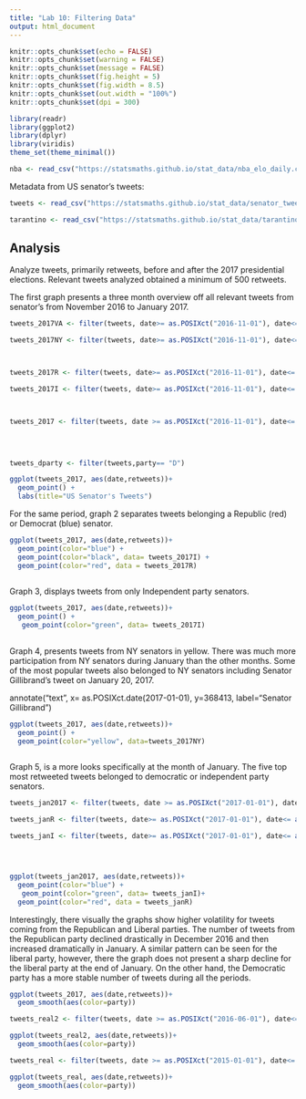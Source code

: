```yaml
---
title: "Lab 10: Filtering Data"
output: html_document
---
```


```r
knitr::opts_chunk$set(echo = FALSE)
knitr::opts_chunk$set(warning = FALSE)
knitr::opts_chunk$set(message = FALSE)
knitr::opts_chunk$set(fig.height = 5)
knitr::opts_chunk$set(fig.width = 8.5)
knitr::opts_chunk$set(out.width = "100%")
knitr::opts_chunk$set(dpi = 300)

library(readr)
library(ggplot2)
library(dplyr)
library(viridis)
theme_set(theme_minimal())
```


```r
nba <- read_csv("https://statsmaths.github.io/stat_data/nba_elo_daily.csv")
```

Metadata from US senator's tweets:

```r
tweets <- read_csv("https://statsmaths.github.io/stat_data/senator_tweets_meta.csv")
```


```r
tarantino <- read_csv("https://statsmaths.github.io/stat_data/tarantino.csv")
```


## Analysis

Analyze tweets, primarily retweets, before and after the 2017 presidential elections. Relevant tweets analyzed obtained a minimum of 500 retweets. 

The first graph presents a three month overview off all relevant tweets from senator’s from November 2016 to January 2017. 


```r
tweets_2017VA <- filter(tweets, date>= as.POSIXct("2016-11-01"), date<= as.POSIXct("2017-02-01"),state == "VA" )

tweets_2017NY <- filter(tweets, date>= as.POSIXct("2016-11-01"), date<= as.POSIXct("2017-02-01"),state == "NY", retweets>=500)



tweets_2017R <- filter(tweets, date>= as.POSIXct("2016-11-01"), date<= as.POSIXct("2017-02-01"), party == "R", retweets>= 500)

tweets_2017I <- filter(tweets, date>= as.POSIXct("2016-11-01"), date<= as.POSIXct("2017-02-01"), party == "I", retweets>= 500)



tweets_2017 <- filter(tweets, date >= as.POSIXct("2016-11-01"), date<= as.POSIXct("2017-02-01"), retweets>= 500)


                      
                    
tweets_dparty <- filter(tweets,party== "D")

ggplot(tweets_2017, aes(date,retweets))+
  geom_point() +
  labs(title="US Senator's Tweets")


```

For the same period, graph 2 separates tweets belonging a Republic (red) or Democrat (blue) senator. 
 

```r

ggplot(tweets_2017, aes(date,retweets))+
  geom_point(color="blue") +
  geom_point(color="black", data= tweets_2017I) +
  geom_point(color="red", data = tweets_2017R)
  
```

Graph 3, displays tweets from only Independent party senators. 

```r
ggplot(tweets_2017, aes(date,retweets))+
  geom_point() +
   geom_point(color="green", data= tweets_2017I)
 

```

Graph 4, presents tweets from NY senators in yellow. There was much more participation from NY senators during January than the other months. Some of the most popular tweets also belonged to NY senators including Senator Gillibrand's tweet on January 20, 2017. 


annotate("text", x= as.POSIXct.date(2017-01-01), y=368413, label="Senator Gillibrand")

```r

ggplot(tweets_2017, aes(date,retweets))+
  geom_point() +
  geom_point(color="yellow", data=tweets_2017NY)
  

```

Graph 5, is a more looks specifically at the month of January. The five top most retweeted tweets belonged to democratic or independent party senators. 


```r
tweets_jan2017 <- filter(tweets, date >= as.POSIXct("2017-01-01"), date<= as.POSIXct("2017-02-01"), retweets>= 500)

tweets_janR <- filter(tweets, date>= as.POSIXct("2017-01-01"), date<= as.POSIXct("2017-02-01"), party == "R", retweets>= 500)

tweets_janI <- filter(tweets, date>= as.POSIXct("2017-01-01"), date<= as.POSIXct("2017-02-01"), party == "I", retweets>= 500)




ggplot(tweets_jan2017, aes(date,retweets))+
  geom_point(color="blue") +
   geom_point(color="green", data= tweets_janI)+
  geom_point(color="red", data = tweets_janR)
```

Interestingly, there visually the graphs show higher volatility for tweets coming from the Republican and Liberal parties. The number of tweets from the Republican party declined drastically in December 2016 and then increased dramatically in January. A similar pattern can be seen for the liberal party, however, there the graph does not present a sharp decline for the liberal party at the end of January. On the other hand, the Democratic party has a more stable number of tweets during all the periods. 



```r
ggplot(tweets_2017, aes(date,retweets))+
  geom_smooth(aes(color=party))
```


```r
tweets_real2 <- filter(tweets, date >= as.POSIXct("2016-06-01"), date<= as.POSIXct("2017-02-01"), retweets>= 500)

ggplot(tweets_real2, aes(date,retweets))+
  geom_smooth(aes(color=party))
```

```r

tweets_real <- filter(tweets, date >= as.POSIXct("2015-01-01"), date<= as.POSIXct("2017-02-01"), retweets>= 500)

ggplot(tweets_real, aes(date,retweets))+
  geom_smooth(aes(color=party))
```

